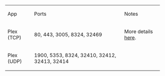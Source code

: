 {| class=wikitable
|-
| App || Ports || Notes
|-
| Plex (TCP) || 80, 443, 3005, 8324, 32469 || More details [https://support.plex.tv/articles/201543147-what-network-ports-do-i-need-to-allow-through-my-firewall/ here].
|-
| Plex (UDP) || 1900, 5353, 8324, 32410, 32412, 32413, 32414 || 
|}